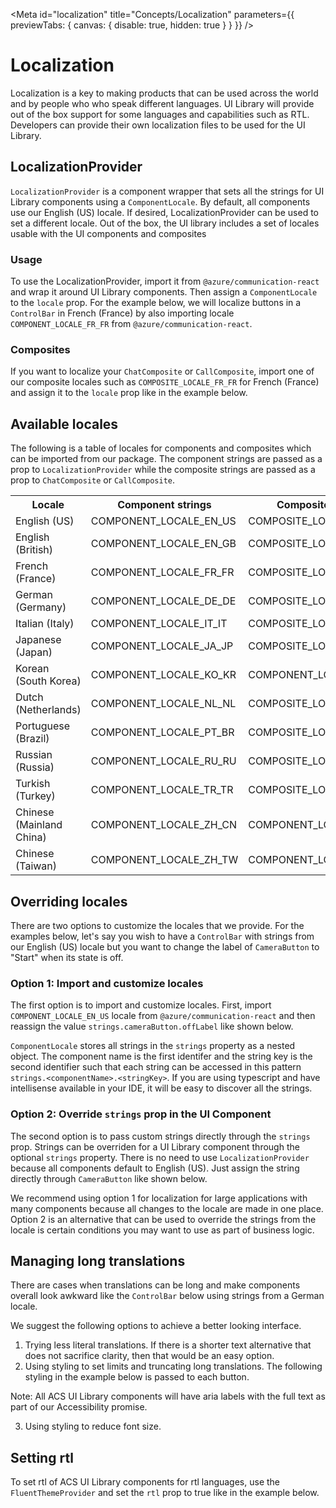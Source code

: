 

<Meta
  id="localization"
  title="Concepts/Localization"
  parameters={{ previewTabs: { canvas: { disable: true, hidden: true } } }}
/>

# Localization

Localization is a key to making products that can be used across the world and by people who who speak different languages.
UI Library will provide out of the box support for some languages and capabilities such as RTL.
Developers can provide their own localization files to be used for the UI Library.

## LocalizationProvider

`LocalizationProvider` is a component wrapper that sets all the strings for UI Library components using a `ComponentLocale`. By default, all
components use our English (US) locale. If desired, LocalizationProvider can be used to set a different locale. Out of the box,
the UI library includes a set of locales usable with the UI components and composites

### Usage

To use the LocalizationProvider, import it from `@azure/communication-react` and wrap it around UI Library components. Then assign a `ComponentLocale` to the `locale` prop.
For the example below, we will localize buttons in a `ControlBar` in French (France) by also importing locale `COMPONENT_LOCALE_FR_FR` from `@azure/communication-react`.

<Source code={LocalizationProviderSnippetText} />

<Canvas withSource="none">
  <LocalizationProviderSnippet />
</Canvas>

### Composites

If you want to localize your `ChatComposite` or `CallComposite`, import one of our composite locales such as `COMPOSITE_LOCALE_FR_FR` for French (France) and assign it
to the `locale` prop like in the example below.

<Source code={LocalizedComposites} />

## Available locales

The following is a table of locales for components and composites which can be imported from our package. The component strings are passed as
a prop to `LocalizationProvider` while the composite strings are passed as a prop to `ChatComposite` or `CallComposite`.

<table>
  <tr>
    <th>Locale</th>
    <th>Component strings</th>
    <th>Composite strings</th>
  </tr>
  <tr>
    <td>English (US)</td>
    <td>COMPONENT_LOCALE_EN_US</td>
    <td>COMPOSITE_LOCALE_EN_US</td>
  </tr>
  <tr>
    <td>English (British)</td>
    <td>COMPONENT_LOCALE_EN_GB</td>
    <td>COMPOSITE_LOCALE_EN_GB</td>
  </tr>
  <tr>
    <td>French (France)</td>
    <td>COMPONENT_LOCALE_FR_FR</td>
    <td>COMPOSITE_LOCALE_FR_FR</td>
  </tr>
  <tr>
    <td>German (Germany)</td>
    <td>COMPONENT_LOCALE_DE_DE</td>
    <td>COMPOSITE_LOCALE_DE_DE</td>
  </tr>
  <tr>
    <td>Italian (Italy)</td>
    <td>COMPONENT_LOCALE_IT_IT</td>
    <td>COMPOSITE_LOCALE_IT_IT</td>
  </tr>
  <tr>
    <td>Japanese (Japan)</td>
    <td>COMPONENT_LOCALE_JA_JP</td>
    <td>COMPOSITE_LOCALE_JA_JP</td>
  </tr>
  <tr>
    <td>Korean (South Korea)</td>
    <td>COMPONENT_LOCALE_KO_KR</td>
    <td>COMPONENT_LOCALE_KO_KR</td>
  </tr>
  <tr>
    <td>Dutch (Netherlands)</td>
    <td>COMPONENT_LOCALE_NL_NL</td>
    <td>COMPOSITE_LOCALE_NL_NL</td>
  </tr>
  <tr>
    <td>Portuguese (Brazil)</td>
    <td>COMPONENT_LOCALE_PT_BR</td>
    <td>COMPOSITE_LOCALE_PT_BR</td>
  </tr>
  <tr>
    <td>Russian (Russia)</td>
    <td>COMPONENT_LOCALE_RU_RU</td>
    <td>COMPOSITE_LOCALE_RU_RU</td>
  </tr>
  <tr>
    <td>Turkish (Turkey)</td>
    <td>COMPONENT_LOCALE_TR_TR</td>
    <td>COMPOSITE_LOCALE_TR_TR</td>
  </tr>
  <tr>
    <td>Chinese (Mainland China)</td>
    <td>COMPONENT_LOCALE_ZH_CN</td>
    <td>COMPONENT_LOCALE_ZH_CN</td>
  </tr>
  <tr>
    <td>Chinese (Taiwan)</td>
    <td>COMPONENT_LOCALE_ZH_TW</td>
    <td>COMPONENT_LOCALE_ZH_TW</td>
  </tr>
</table>

## Overriding locales

There are two options to customize the locales that we provide. For the examples below, let's say you wish to have a `ControlBar`
with strings from our English (US) locale but you want to change the label of `CameraButton` to "Start" when its state is off.

### Option 1: Import and customize locales

The first option is to import and customize locales. First, import `COMPONENT_LOCALE_EN_US` locale from `@azure/communication-react` and then reassign the
value `strings.cameraButton.offLabel` like shown below.

<Source code={CustomLocaleSnippetText} />

<Canvas withSource="none">
  <CustomLocaleSnippet />
</Canvas>

`ComponentLocale` stores all strings in the `strings` property as a nested object. The component name is the first identifer and the string key is
the second identifier such that each string can be accessed in this pattern `strings.<componentName>.<stringKey>`. If you are using
typescript and have intellisense available in your IDE, it will be easy to discover all the strings.

### Option 2: Override `strings` prop in the UI Component

The second option is to pass custom strings directly through the `strings` prop. Strings can be overriden for a UI Library
component through the optional `strings` property. There is no need to use `LocalizationProvider` because all
components default to English (US). Just assign the string directly through `CameraButton` like shown below.

<Source code={StringsPropertySnippetText} />

<Canvas withSource="none">
  <StringsPropertySnippet />
</Canvas>

We recommend using option 1 for localization for large applications with many components because all changes to the locale are made in one place. Option 2 is
an alternative that can be used to override the strings from the locale is certain conditions you may want to use as part of business logic.

## Managing long translations

There are cases when translations can be long and make components overall look awkward like the `ControlBar` below using strings from a German locale.

<Canvas withSource="none">
  <LongTranslationsSnippet />
</Canvas>

We suggest the following options to achieve a better looking interface.

1. Trying less literal translations. If there is a shorter text alternative that does not sacrifice clarity, then that would be an easy option.
2. Using styling to set limits and truncating long translations. The following styling in the example below is passed to each button.

<Source code={TruncationSnippetText} />
<Canvas withSource="none">
  <TruncationSnippet />
</Canvas>

Note: All ACS UI Library components will have aria labels with the full text as part of our Accessibility promise.

3. Using styling to reduce font size.

## Setting rtl

To set rtl of ACS UI Library components for rtl languages, use the `FluentThemeProvider` and set the `rtl` prop to true like in
the example below.

<Source code={SetRTLSnippetText} />

<Canvas withSource="none">
  <SetRTLSnippet />
</Canvas>
